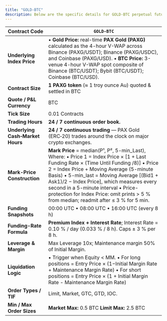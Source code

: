 ```yaml
---
title: "GOLD-BTC"
description: Below are the specific details for GOLD-BTC perpetual futures.
---
```


| **Contract Code** | `GOLD-BTC` |
| --- | --- |
| **Underlying Index Price** | • **Gold Price:** real-time **PAX Gold (PAXG)** calculated as the 4-hour V-WAP across Binance (PAXG/USDT); Binance (PAXG/USDC), and Coinbase (PAXG/USD). • **BTC Price:** 3-venue 4-hour V-WAP spot composite of Binance (BTC/USDT); Bybit (BTC/USDT); Coinbase (BTC/USD). |
| **Contract Size** | **1 PAXG token** (≈ 1 troy ounce Au) quoted & settled in BTC |
| **Quote / P&L Currency** | BTC |
| **Tick Size** | 0.01 Contracts |
| **Trading Hours** | **24 / 7 continuous order book.** |
| **Underlying Cash‑Market Hours** | **24 / 7 continuous trading** — PAX Gold (ERC‑20) trades around the clock on major crypto exchanges. |
| **Mark-Price Construction** | **Mark Price** = median(P¹, P², 5-min_Last), Where: • Price 1 = Index Price × [1 + Last Funding Rate × (Time Until Funding /8)] • Price 2 = Index Price + Moving Average (5-minute Basis) • 5-min_last = Moving Average [(Bid1 + Ask1)/2 − Index Price], which measures every second in a 5-minute interval • Price-protection for Index Price: omit prints > 5 % from median; readmit after ≤ 3 % for 5 min. |
| **Funding Snapshots** | 00:00 UTC • 08:00 UTC • 16:00 UTC (every 8 h) |
| **Funding-Rate Formula** | **Premium Index + Interest Rate**; Interest Rate = 0.10 % / day (0.033 % / 8 h). Caps ± 3 % per 8 h. |
| **Leverage & Margin** | Max Leverage 10x; Maintenance margin 50% of Initial Margin. |
| **Liquidation Logic** | • Trigger when Equity < MM. • For long positions = Entry Price × (1−Initial Margin Rate + Maintenance Margin Rate) • For short positions = Entry Price × (1 + Initial Margin Rate - Maintenance Margin Rate) |
| **Order Types / TIF** | Limit, Market, GTC, GTD, IOC. |
| **Min / Max Order Sizes** | **Market Max:** 0.5 BTC **Limit Max:** 2.5 BTC |